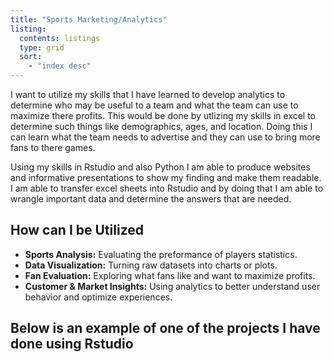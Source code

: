 ```yaml
---
title: "Sports Marketing/Analytics"
listing: 
  contents: listings
  type: grid
  sort: 
    - "index desc"
---
```


I want to utilize my skills that I have learned to develop analytics to determine who may be useful to a team and what the team can use to maximize there profits. This would be done by utlizing my skills in excel to determine such things like demographics, ages, and location. Doing this I can learn what the team needs to advertise and they can use to bring more fans to there games.

Using my skills in Rstudio and also Python I am able to produce websites and informative presentations to show my finding and make them readable. I am able to transfer excel sheets into Rstudio and by doing that I am able to wrangle important data and determine the answers that are needed.

## How can I be Utilized

-   **Sports Analysis:** Evaluating the preformance of players statistics.
-   **Data Visualization:** Turning raw datasets into charts or plots.
-   **Fan Evaluation:** Exploring what fans like and want to maximize profits.
-   **Customer & Market Insights:** Using analytics to better understand user behavior and optimize experiences.

## **Below is an example of one of the projects I have done using Rstudio**
